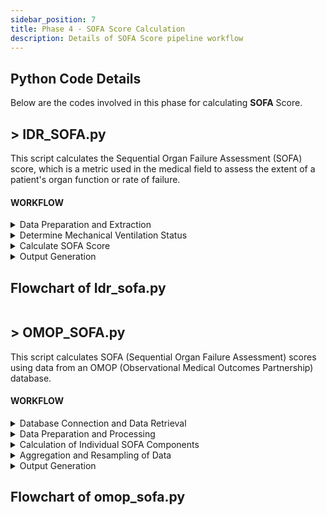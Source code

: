 ```yaml
---
sidebar_position: 7
title: Phase 4 - SOFA Score Calculation
description: Details of SOFA Score pipeline workflow
---
```


<div style={{ textAlign: 'justify' }}>

## Python Code Details
Below are the codes involved in this phase for calculating **SOFA** Score.
## >  IDR_SOFA.py

This script calculates the Sequential Organ Failure Assessment (SOFA) score, which is a metric used in the medical field to assess the extent of a patient's organ function or rate of failure. 

#### WORKFLOW

<details>
<summary>
Data Preparation and Extraction</summary>
 The script imports necessary libraries and defines functions to process and extract relevant clinical data. This data includes blood pressure measurements, Glasgow Coma Scale (GCS) scores, respiratory data, laboratory results, and medication information.
</details>
<details>
<summary>Determine Mechanical Ventilation Status</summary>
Function  ‘determine_mv’, is used to ascertain the mechanical ventilation status of patients. This involves analyzing respiratory data to identify patients who are under mechanical ventilation based on specific criteria.
</details>
<details>
<summary>Calculate SOFA Score</summary>

Function ‘calculate_sofa’, orchestrates the SOFA score calculation. It involves several steps:

- Extracting and processing various clinical parameters such as mean arterial pressure (MAP), GCS score, respiratory data (like FiO2 and SpO2), and laboratory results (bilirubin, platelets, creatinine, PaO2).
- Determining the use of vasopressors and the status of mechanical ventilation.
- Calculating individual components of the SOFA score, which assess different organ systems: cardiovascular, respiratory, hepatic, coagulation, neurological, and renal.
- Aggregating these components to compute the overall SOFA score for each patient.
- Data Aggregation and Resampling: The script aggregates the data over time, resampling it to align with specific time intervals. This step is crucial for tracking the progression of organ failure over time.

</details>

<details>
<summary>Output Generation</summary>
The final output is a DataFrame that contains the calculated SOFA scores for each patient, which can be used for clinical assessment and decision-making.
</details>

## Flowchart of Idr_sofa.py
<Image img={idrSOFAImg} />


## >  OMOP_SOFA.py

This script calculates SOFA (Sequential Organ Failure Assessment) scores using data from an OMOP (Observational Medical Outcomes Partnership) database. 

#### WORKFLOW
<details>
<summary>
Database Connection and Data Retrieval</summary>
The script connects to an OMOP database using SQL queries. It retrieves relevant clinical data required for SOFA score calculation. This includes data from various tables like visit_occurrence, measurement, drug_exposure, and device_exposure.
</details>

<details>
<summary>
Data Preparation and Processing</summary>
The script processes the retrieved data to prepare it for SOFA score calculation. This involves creating temporary tables, checking and creating lookup tables, and ensuring data consistency and correctness.
</details>
<details>
<summary>Calculation of Individual SOFA Components</summary>

The script calculates individual components of the SOFA score, which assess different organ systems. This includes:

- Renal score (based on creatinine levels or urine output)
- Hepatic score (based on bilirubin levels)
- Coagulation score (based on platelet count)
- Cardiovascular score (based on blood pressure and use of vasopressors)
- Respiratory score (based on PaO2/FiO2 ratio and mechanical ventilation status)
- Central Nervous System score (based on the Glasgow Coma Scale)
- Tabulation of eSOFA Score: The script includes the calculation of an extended version of the SOFA score, known as eSOFA, which might include additional parameters or modified criteria.

</details>


<details>
<summary>Aggregation and Resampling of Data</summary>
Similar to idr_sofa.py, this script aggregates and resamples the data over specific time intervals. This is important for monitoring the progression of organ failure over time.
</details>
<details>
<summary>Output Generation</summary>
The output is a DataFrame containing the calculated SOFA and eSOFA scores for each patient visit in the database. This data is crucial for clinical assessments and can be used for research or healthcare analytics.
</details>

## Flowchart of omop_sofa.py
<Image img={omopSOFAImg}/>

</div>
